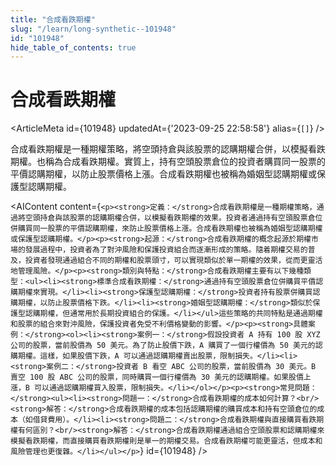 ```yaml
---
title: "合成看跌期權"
slug: "/learn/long-synthetic--101948"
id: "101948"
hide_table_of_contents: true
---
```



# 合成看跌期權

<ArticleMeta id={101948} updatedAt={'2023-09-25 22:58:58'} alias={`[]`} />
<div className='border-solid border-b border-t-0 my-4 border-[var(--ifm-color-gray-300)]' />

合成看跌期權是一種期權策略，將空頭持倉與該股票的認購期權合併，以模擬看跌期權。也稱為合成看跌期權。實質上，持有空頭股票倉位的投資者購買同一股票的平價認購期權，以防止股票價格上漲。合成看跌期權也被稱為婚姻型認購期權或保護型認購期權。

<AIContent content={`<p><strong>定義：</strong>合成看跌期權是一種期權策略，通過將空頭持倉與該股票的認購期權合併，以模擬看跌期權的效果。投資者通過持有空頭股票倉位併購買同一股票的平價認購期權，來防止股票價格上漲。合成看跌期權也被稱為婚姻型認購期權或保護型認購期權。</p><p><strong>起源：</strong>合成看跌期權的概念起源於期權市場的發展過程中，投資者為了對沖風險和保護投資組合而逐漸形成的策略。隨着期權交易的普及，投資者發現通過組合不同的期權和股票頭寸，可以實現類似於單一期權的效果，從而更靈活地管理風險。</p><p><strong>類別與特點：</strong>合成看跌期權主要有以下幾種類型：<ul><li><strong>標準合成看跌期權：</strong>通過持有空頭股票倉位併購買平價認購期權來實現。</li><li><strong>保護型認購期權：</strong>投資者持有股票併購買認購期權，以防止股票價格下跌。</li><li><strong>婚姻型認購期權：</strong>類似於保護型認購期權，但通常用於長期投資組合的保護。</li></ul>這些策略的共同特點是通過期權和股票的組合來對沖風險，保護投資者免受不利價格變動的影響。</p><p><strong>具體案例：</strong><ol><li><strong>案例一：</strong>假設投資者 A 持有 100 股 XYZ 公司的股票，當前股價為 50 美元。為了防止股價下跌，A 購買了一個行權價為 50 美元的認購期權。這樣，如果股價下跌，A 可以通過認購期權賣出股票，限制損失。</li><li><strong>案例二：</strong>投資者 B 看空 ABC 公司的股票，當前股價為 30 美元。B 賣空 100 股 ABC 公司的股票，同時購買一個行權價為 30 美元的認購期權。如果股價上漲，B 可以通過認購期權買入股票，限制損失。</li></ol></p><p><strong>常見問題：</strong><ul><li><strong>問題一：</strong>合成看跌期權的成本如何計算？<br/><strong>解答：</strong>合成看跌期權的成本包括認購期權的購買成本和持有空頭倉位的成本（如借貸費用）。</li><li><strong>問題二：</strong>合成看跌期權與直接購買看跌期權有何區別？<br/><strong>解答：</strong>合成看跌期權通過組合空頭股票和認購期權來模擬看跌期權，而直接購買看跌期權則是單一的期權交易。合成看跌期權可能更靈活，但成本和風險管理也更復雜。</li></ul></p>`} id={101948} />
